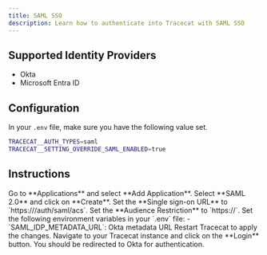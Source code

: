 ```yaml
---
title: SAML SSO
description: Learn how to authenticate into Tracecat with SAML SSO
---
```


## Supported Identity Providers

- Okta
- Microsoft Entra ID

## Configuration

In your `.env` file, make sure you have the following value set.

```bash
TRACECAT__AUTH_TYPES=saml
TRACECAT__SETTING_OVERRIDE_SAML_ENABLED=true
```

## Instructions

<Steps>
    <Step title="Create an SAML app">
        Go to **Applications** and select **Add Application**.
        Select **SAML 2.0** and click on **Create**.
    </Step>
    <Step title="Configure ACS endpoint">
        Set the **Single sign-on URL** to `https://<your-tracecat-instance>/auth/saml/acs`.
    </Step>
    <Step title="Configure Audience Restriction">
        Set the **Audience Restriction** to `https://<your-tracecat-instance>`.
    </Step>
    <Step title="Configure SAML settings in environment variables">
        Set the following environment variables in your `.env` file:
        - `SAML_IDP_METADATA_URL`: Okta metadata URL
    </Step>
    <Step title="Restart Tracecat instance">
        Restart Tracecat to apply the changes.
    </Step>
    <Step title="Test SSO configuration">
        Navigate to your Tracecat instance and click on the **Login** button.
        You should be redirected to Okta for authentication.
    </Step>
</Steps>
